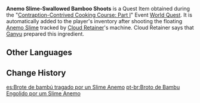 {{Item Infobox
|id           = 100982
|image        = Item Bamboo Shoot.png
|type         = Quest Items
|description  = [[Bamboo Shoot]]s that have been swallowed by [[Anemo Slimes]]. Who knows what special flavor they might add...
|source1      = Obtained during [[Contraption-Contrived Cooking Course: Part I]]
|related_type = Variant
|related_item = Bamboo Shoot
}}
'''Anemo Slime-Swallowed Bamboo Shoots''' is a Quest Item obtained during the "[[Contraption-Contrived Cooking Course: Part I]]" Event [[World Quest]]. It is automatically added to the player's inventory after shooting the floating [[Anemo Slime]] tracked by [[Cloud Retainer]]'s machine. Cloud Retainer says that [[Ganyu]] prepared this ingredient.

==Other Languages==
{{Other Languages
|en      = Anemo Slime-Swallowed Bamboo Shoots
|zhs     = 被风史莱姆吞下过的竹笋
|zhs_rm  = Bèi Fēng Shǐláimǔ Tūnxià Guò de Zhúsǔn
|zht     = 被風史萊姆吞下過的竹筍
|zht_rm  = Bèi Fēng Shǐláimǔ Tūnxià Guò de Zhúsǔn
|zh_tl   = Bamboo Shoot that was Once Swallowed by a Wind Slime
|ja      = 風スライムに呑み込まれたタケノコ
|ja_rm   = Kaze Suraimu ni Nomikomareta Takenoko
|ja_tl   = Wind Slime-Swallowed Bamboo Shoots
|ko      = 바람 슬라임이 삼켰던 죽순
|ko_rm   = Baram Seullaimi Samkyeottteon Jukssun
|ko_tl   = Wind Slime-Swallowed Bamboo Shoots
|es      = Brote de bambú tragado por un Slime Anemo
|es_tl   = Bamboo Shoot Swallowed by an Anemo Slime
|fr      = Pousse de bambou ingérée par un Anémoblob
|fr_tl   = Bamboo Shoot Swallowed by an Anemo Blob
|ru      = Проглоченные Анемо слаймом побеги бамбука
|ru_tl   = Bamboo Shoots Swallowed by an Anemo Slime
|th      = Anemo Slime-Swallowed Bamboo Shoot
|th_rm   = 
|th_tl   = 
|vi      = Măng Từng Bị Slime Phong Nuốt
|vi_tl   = 
|de      = Von einem Anemo-Schleim verschluckte Bambussprossen
|de_tl   = Swallowed by an Anemo Slime Bamboo Shoots
|id      = Bamboo Shoot yang Tertelan Anemo Slime
|id_tl   = Anemo Slime-Swallowed Bamboo Shoot
|pt      = Broto de Bambu Engolido por um Slime Anemo
|pt_tl   = 
|tr      = Rüzgar Bodurlopu Tarafından Yutulmuş Bambu Filizleri
|tr_tl   = 
|it      = Germogli di bambù ingeriti da un Melmoso di Anemo
|it_tl   = Anemo Slime-Swallowed Bamboo Shoots
}}

==Change History==
{{Change History|2.1}}

[[es:Brote de bambú tragado por un Slime Anemo]]
[[pt-br:Broto de Bambu Engolido por um Slime Anemo]]